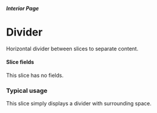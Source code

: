 


<Meta title="Interior Pages/Divider" component={InteriorPageBodyDivider} />

##### Interior Page

# Divider

Horizontal divider between slices to separate content.

#### Slice fields

This slice has no fields.

### Typical usage

This slice simply displays a divider with surrounding space.

<Canvas withSource="none">
  <Story name="Typical usage">
    <InteriorPageBodyDivider nextSharesBg={false} />
  </Story>
</Canvas>
